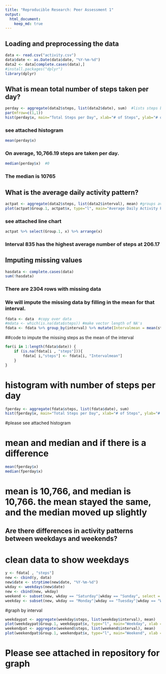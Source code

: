 ```yaml
---
title: "Reproducible Research: Peer Assessment 1"
output: 
  html_document:
    keep_md: true
---
```



## Loading and preprocessing the data
```r
data <- read.csv("activity.csv")
data$date <- as.Date(data$date, "%Y-%m-%d")
data2 <- data[complete.cases(data),]
#install.packages("dplyr")
library(dplyr)
```
## What is mean total number of steps taken per day?
```r
perday <- aggregate(data2$steps, list(data2$date), sum)  #lists steps by day
par(mfrow=c(1,1))
hist(perday$x, main="Total Steps per Day", xlab="# of Steps", ylab="# of days")
```
### see attached histogram
```r
mean(perday$x)  
```
### On average, 10,766.19 steps are taken per day.
```r
median(perday$x)  #0
```
### The median is 10765

## What is the average daily activity pattern?
```r
actpat <- aggregate(data2$steps, list(data2$interval), mean) #groups average steps by interval
plot(actpat$Group.1, actpat$x, type="l", main="Average Daily Activity Pattern", xlab = "Interval", ylab="Avg # of Steps")
```
### see attached line chart
```r
actpat %>% select(Group.1, x) %>% arrange(x)
```
### Interval 835 has the highest average number of steps at 206.17

## Imputing missing values
```r
hasdata <- complete.cases(data)
sum(!hasdata)
```
### There are 2304 rows with missing data
### We will impute the missing data by filling in the mean for that interval.
```r
fdata <- data  #copy over data
#mdata <- which(is.na(data$steps)) #make vector length of NA's
fdata <- fdata %>% group_by(interval) %>% mutate(Intervalmean = mean(steps, na.rm=TRUE)) #fdata now has Intervalmean column with means
```
##code to impute the missing steps as the mean of the interval
```r
for(i in 1:length(fdata$date)) {
	if (is.na(fdata[i , "steps"])){
		fdata[ i,"steps"] <- fdata[i, "Intervalmean"]
 	}
}
```

# histogram with number of steps per day
```r
fperday <- aggregate(fdata$steps, list(fdata$date), sum)
hist(fperday$x, main="Total Steps per Day", xlab="# of Steps", ylab="# of days", col="red")
```
#please see attached histogram

# mean and median and if there is a difference
```r
mean(fperday$x)
median(fperday$x)
```
# mean is 10,766, and median is 10,766. the mean stayed the same, and the median moved up slightly

## Are there differences in activity patterns between weekdays and weekends?

# clean data to show weekdays
```r
y <- fdata[ , "steps"]
new <- cbind(y, data)
new$date <- strptime(new$date, "%Y-%m-%d")
wkday <- weekdays(new$date)
new <- cbind(new, wkday)
weekend <- subset(new, wkday == "Saturday"|wkday == "Sunday", select = c(steps, date, interval))
weekday <- subset(new, wkday == "Monday"|wkday == "Tuesday"|wkday == "Wednesday"|wkday == "Thursday"|wkday == "Friday", select = c(steps, date, interval))
```
#graph by interval
```r
weekdaypat <- aggregate(weekday$steps, list(weekday$interval), mean)
plot(weekdaypat$Group.1, weekdaypat$x, type="l", main="Weekday", xlab = "Interval", ylab="Avg # of Steps")
weekendpat <- aggregate(weekend$steps, list(weekend$interval), mean)
plot(weekendpat$Group.1, weekendpat$x, type="l", main="Weekend", xlab = "Interval", ylab="Avg # of Steps")
```
# Please see attached in repository for graph

